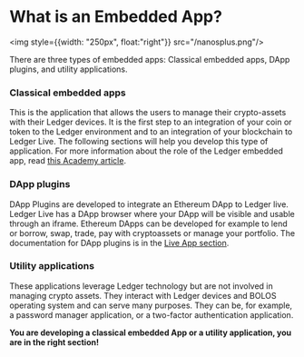 # What is an Embedded App?

<img style={{width: "250px", float:"right"}} src="/nanosplus.png"/>

There are three types of embedded apps: Classical embedded apps, DApp plugins, and utility applications. 

### Classical embedded apps
This is the application that allows the users to manage their crypto-assets with their Ledger devices. It is the first step to an integration of your coin or token to the Ledger environment and to an integration of your blockchain to Ledger Live. The following sections will help you develop this type of application. For more information about the role of the Ledger embedded app, read [this Academy article](https://www.ledger.com/academy/hardwarewallet/what-are-ledger-applications-and-why-do-i-need-them). 

### DApp plugins
DApp Plugins are developed to integrate an Ethereum DApp to Ledger live. Ledger Live has a DApp browser where your DApp will be visible and usable through an iframe. Ethereum DApps can be developed for example to lend or borrow, swap, trade, pay with cryptoassets or manage your portfolio. The documentation for DApp plugins is in the [Live App section](../../../ledger-live/discover).

### Utility applications
These applications leverage Ledger technology but are not involved in managing crypto assets. They interact with Ledger devices and BOLOS operating system and can serve many purposes. They can be, for example, a password manager application, or a two-factor authentication application. 

**You are developing a classical embedded App or a utility application, you are in the right section!**
